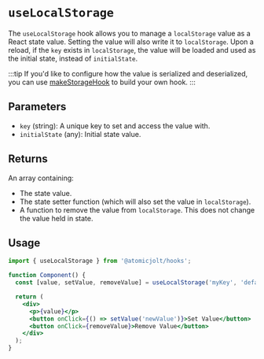# `useLocalStorage`

The `useLocalStorage` hook allows you to manage a `localStorage` value as a React state value. Setting the value will also write it to `localStorage`. Upon a reload, if the `key` exists in `localStorage`, the value will be loaded and used as the initial state, instead of `initialState`.

:::tip
If you'd like to configure how the value is serialized and deserialized, you can use
[makeStorageHook](../Constructors/makeStorageHook.mdx) to build your own hook.
:::


## Parameters

- `key` (string): A unique key to set and access the value with.
- `initialState` (any): Initial state value.

## Returns

An array containing:
- The state value.
- The state setter function (which will also set the value in `localStorage`).
- A function to remove the value from `localStorage`. This does not change the value held in state.

## Usage

```jsx
import { useLocalStorage } from '@atomicjolt/hooks';

function Component() {
  const [value, setValue, removeValue] = useLocalStorage('myKey', 'defaultValue');

  return (
    <div>
      <p>{value}</p>
      <button onClick={() => setValue('newValue')}>Set Value</button>
      <button onClick={removeValue}>Remove Value</button>
    </div>
  );
}
```
